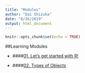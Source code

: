 ```yaml
---
title: "Modules"
author: "Dai Shizuka"
date: "8/26/2019"
output: html_document
---
```


```r
knitr::opts_chunk$set(echo = TRUE)
```

##Learning Modules

* ####[01. Let's get started with R!](01.Intro.html)

* ####[02. Types of Objects](02.ObjectTypes.html)